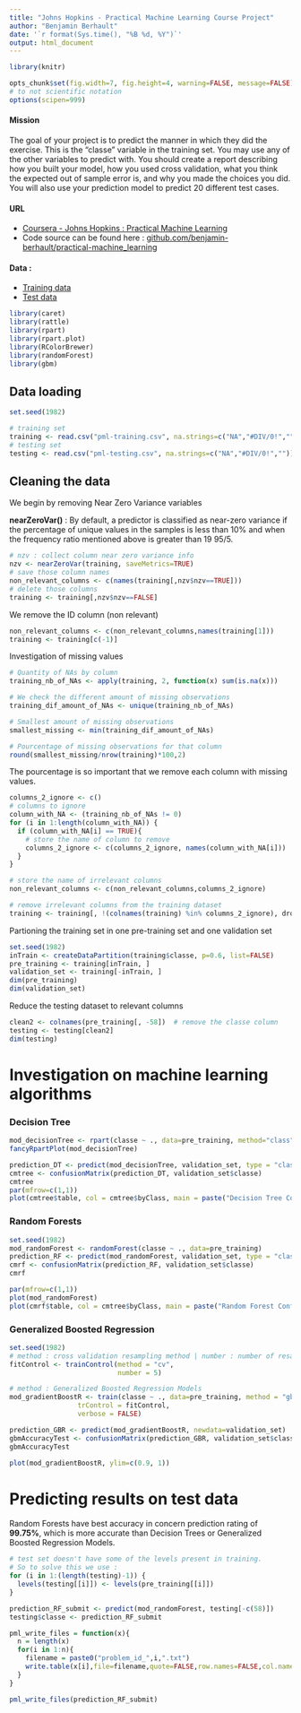 ```yaml
---
title: "Johns Hopkins - Practical Machine Learning Course Project"
author: "Benjamin Berhault"
date: '`r format(Sys.time(), "%B %d, %Y")`'
output: html_document
---
```

  
```r
library(knitr)

opts_chunk$set(fig.width=7, fig.height=4, warning=FALSE, message=FALSE)
# to not scientific notation
options(scipen=999)

```
#### Mission
The goal of your project is to predict the manner in which they did the exercise. This is the "classe" variable in the training set. You may use any of the other variables to predict with. You should create a report describing how you built your model, how you used cross validation, what you think the expected out of sample error is, and why you made the choices you did. You will also use your prediction model to predict 20 different test cases. 

#### URL
* [Coursera - Johns Hopkins : Practical Machine Learning](https://www.coursera.org/course/predmachlearn)
* Code source can be found here : [github.com/benjamin-berhault/practical-machine_learning](https://github.com/benjamin-berhault/practical-machine_learning)

#### Data :
* [Training data](https://d396qusza40orc.cloudfront.net/predmachlearn/pml-training.csv)
* [Test data](https://d396qusza40orc.cloudfront.net/predmachlearn/pml-testing.csv)

```r
library(caret)
library(rattle)
library(rpart)
library(rpart.plot)
library(RColorBrewer)
library(randomForest)
library(gbm)
```

## Data loading
```r
set.seed(1982)

# training set
training <- read.csv("pml-training.csv", na.strings=c("NA","#DIV/0!",""))
# testing set
testing <- read.csv("pml-testing.csv", na.strings=c("NA","#DIV/0!",""))
```

## Cleaning the data

We begin by removing Near Zero Variance variables

<b>nearZeroVar()</b> : By default, a predictor is classified as near-zero variance if the percentage of unique values in the samples is less than 10% and when the frequency ratio mentioned above is greater than 19 95/5.

```r
# nzv : collect column near zero variance info
nzv <- nearZeroVar(training, saveMetrics=TRUE)
# save those column names
non_relevant_columns <- c(names(training[,nzv$nzv==TRUE]))
# delete those columns
training <- training[,nzv$nzv==FALSE]

```

We remove the ID column (non relevant)
```r
non_relevant_columns <- c(non_relevant_columns,names(training[1]))
training <- training[c(-1)]
```
Investigation of missing values
```r
# Quantity of NAs by column
training_nb_of_NAs <- apply(training, 2, function(x) sum(is.na(x)))

# We check the different amount of missing observations
training_dif_amount_of_NAs <- unique(training_nb_of_NAs)

# Smallest amount of missing observations 
smallest_missing <- min(training_dif_amount_of_NAs)

# Pourcentage of missing observations for that column 
round(smallest_missing/nrow(training)*100,2)
```
The pourcentage is so important that we remove each column with missing values.
```r
columns_2_ignore <- c()
# columns to ignore
column_with_NA <- (training_nb_of_NAs != 0)
for (i in 1:length(column_with_NA)) {
  if (column_with_NA[i] == TRUE){
    # store the name of column to remove
    columns_2_ignore <- c(columns_2_ignore, names(column_with_NA[i]))
  }
}

# store the name of irrelevant columns
non_relevant_columns <- c(non_relevant_columns,columns_2_ignore)

# remove irrelevant columns from the training dataset
training <- training[, !(colnames(training) %in% columns_2_ignore), drop=FALSE]
```

Partioning the training set in one pre-training set and one validation set
```r
set.seed(1982)
inTrain <- createDataPartition(training$classe, p=0.6, list=FALSE)
pre_training <- training[inTrain, ]
validation_set <- training[-inTrain, ]
dim(pre_training)
dim(validation_set)
```

Reduce the testing dataset to relevant columns
```r
clean2 <- colnames(pre_training[, -58])  # remove the classe column
testing <- testing[clean2]
dim(testing)
```

# Investigation on machine learning algorithms 
### Decision Tree
```r
mod_decisionTree <- rpart(classe ~ ., data=pre_training, method="class")
fancyRpartPlot(mod_decisionTree)

prediction_DT <- predict(mod_decisionTree, validation_set, type = "class")
cmtree <- confusionMatrix(prediction_DT, validation_set$classe)
cmtree
par(mfrow=c(1,1))
plot(cmtree$table, col = cmtree$byClass, main = paste("Decision Tree Confusion Matrix"))
```

### Random Forests
```r
set.seed(1982)
mod_randomForest <- randomForest(classe ~ ., data=pre_training)
prediction_RF <- predict(mod_randomForest, validation_set, type = "class")
cmrf <- confusionMatrix(prediction_RF, validation_set$classe)
cmrf

par(mfrow=c(1,1))
plot(mod_randomForest)
plot(cmrf$table, col = cmtree$byClass, main = paste("Random Forest Confusion Matrix: Accuracy =", round(cmrf$overall['Accuracy'], 4)))
```
### Generalized Boosted Regression
```r
set.seed(1982)
# method : cross validation resampling method | number : number of resampling iterations
fitControl <- trainControl(method = "cv",
                           number = 5)

# method : Generalized Boosted Regression Models
mod_gradientBoostR <- train(classe ~ ., data=pre_training, method = "gbm",
                 trControl = fitControl,
                 verbose = FALSE)

prediction_GBR <- predict(mod_gradientBoostR, newdata=validation_set)
gbmAccuracyTest <- confusionMatrix(prediction_GBR, validation_set$classe)
gbmAccuracyTest

plot(mod_gradientBoostR, ylim=c(0.9, 1))
```

# Predicting results on test data
Random Forests have best accuracy in concern prediction rating of <b>99.75%</b>, which is more accurate than Decision Trees or Generalized Boosted Regression Models.
```r
# test set doesn't have some of the levels present in training. 
# So to solve this we use :
for (i in 1:(length(testing)-1)) {
  levels(testing[[i]]) <- levels(pre_training[[i]])
}

prediction_RF_submit <- predict(mod_randomForest, testing[-c(58)])
testing$classe <- prediction_RF_submit

pml_write_files = function(x){
  n = length(x)
  for(i in 1:n){
    filename = paste0("problem_id_",i,".txt")
    write.table(x[i],file=filename,quote=FALSE,row.names=FALSE,col.names=FALSE)
  }
}

pml_write_files(prediction_RF_submit)
```





